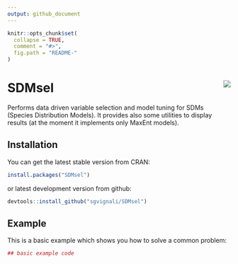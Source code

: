 ```yaml
---
output: github_document
---
```


<!-- README.md is generated from README.Rmd. Please edit that file -->

```r
knitr::opts_chunk$set(
  collapse = TRUE,
  comment = "#>",
  fig.path = "README-"
)
```

# SDMsel <img src="man/figures/logo.png" align="right" />

Performs data driven variable selection and model tuning for SDMs (Species Distribution Models). It provides also some utilities to display results (at the moment it implements only MaxEnt models).

## Installation

You can get the latest stable version from CRAN:

```r
install.packages("SDMsel")
```

or latest development version from github:

```r
devtools::install_github("sgvignali/SDMsel")
```

## Example

This is a basic example which shows you how to solve a common problem:

```r
## basic example code
```

